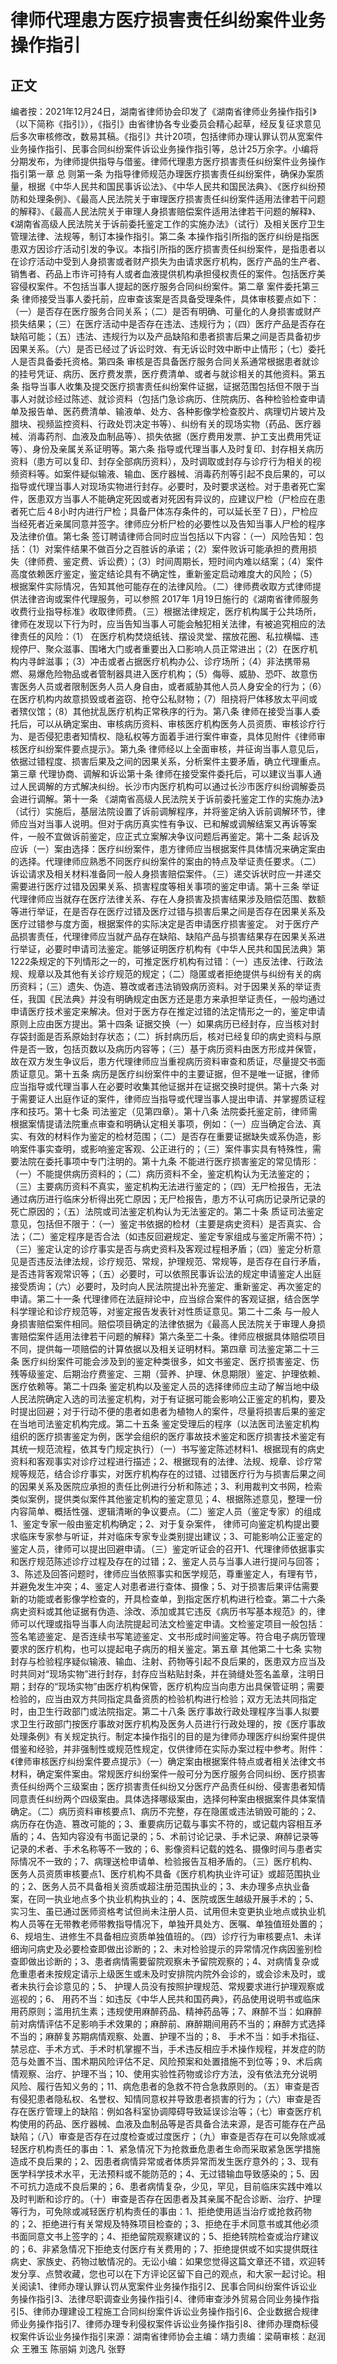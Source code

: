 # 律师代理患方医疗损害责任纠纷案件业务操作指引
## 正文
编者按：2021年12月24日，湖南省律师协会印发了《湖南省律师业务操作指引》（以下简称《指引》），《指引》由省律协各专业委员会精心起草，经反复征求意见后多次审核修改，数易其稿。《指引》共计20项，包括律师办理认罪认罚从宽案件业务操作指引、民事合同纠纷案件诉讼业务操作指引等，总计25万余字。小编将分期发布，为律师提供指导与借鉴。律师代理患方医疗损害责任纠纷案件业务操作指引第一章  总 则第一条  为指导律师规范办理医疗损害责任纠纷案件，确保办案质量，根据《中华人民共和国民事诉讼法》、《中华人民共和国民法典》、《医疗纠纷预防和处理条例》、《最高人民法院关于审理医疗损害责任纠纷案件适用法律若干问题的解释》、《最高人民法院关于审理人身损害赔偿案件适用法律若干问题的解释》、《湖南省高级人民法院关于诉前委托鉴定工作的实施办法》（试行）及相关医疗卫生管理法律、法规等，制订本操作指引。第二条  本操作指引所指的医疗纠纷是指医患双方因诊疗活动引发的争议。本指引所指的医疗损害责任纠纷案件，是指患者以在诊疗活动中受到人身损害或者财产损失为由请求医疗机构，医疗产品的生产者、销售者、药品上市许可持有人或者血液提供机构承担侵权责任的案件。包括医疗美容侵权案件。不包括当事人提起的医疗服务合同纠纷案件。第二章  案件委托第三条  律师接受当事人委托前，应审查该案是否具备受理条件，具体审核要点如下：（一）是否存在医疗服务合同关系；（二）是否有明确、可量化的人身损害或财产损失结果；（三）在医疗活动中是否存在违法、违规行为；（四）医疗产品是否存在缺陷可能；（五）违法、违规行为以及产品缺陷和患者损害后果之间是否具备初步因果关系。（六）是否已经过了诉讼时效、有无诉讼时效中断中止情形；（七）委托人是否具备委托资格。第四条  审核是否具备医疗服务合同关系通常根据患者就诊的挂号凭证、病历、医疗费发票，医疗费清单、或者与就诊相关的其他资料。第五条  指导当事人收集及提交医疗损害责任纠纷案件证据，证据范围包括但不限于当事人对就诊经过陈述、就诊资料（包括门急诊病历、住院病历、各种检验检查申请单及报告单、医药费清单、输液单、处方、各种影像学检查胶片、病理切片玻片及腊块、视频监控资料、行政处罚决定书等）、纠纷有关的现场实物（药品、医疗器械、消毒药剂、血液及血制品等）、损失依据（医疗费用发票、护工支出费用凭证等）、身份及亲属关系证明等。第六条  指导或代理当事人及时复印、封存相关病历资料（患方可以复印、封存全部病历资料），及时调取或封存与诊疗行为相关的视频资料等。如案件疑似输液、输血、医疗器械、消毒药剂等引起不良后果的，可以指导或代理当事人对现场实物进行封存。必要时，及时要求送检。对于患者死亡案件，医患双方当事人不能确定死因或者对死因有异议的，应建议尸检（尸检应在患者死亡后４8小时内进行尸检；具备尸体冻存条件的，可以延长至７日），尸检应当经死者近亲属同意并签字。律师应分析尸检的必要性以及告知当事人尸检的程序及法律价值。第七条  签订聘请律师合同时应当包括以下内容：（一）风险告知：包括：（1）对案件结果不做百分之百胜诉的承诺；（2）案件败诉可能承担的费用损失（律师费、鉴定费、诉讼费）；（3）时间周期长，短时间内难以结案；（4）案件高度依赖医疗鉴定，鉴定结论具有不确定性，重新鉴定启动难度大的风险；（5）根据案件实际情况，告知其他可能存在的法律风险。（二）律师费收取方式律师提供法律咨询或案件代理服务，可以参照 2017年 1月19日施行的《湖南省律师服务收费行业指导标准》收取律师费。（三）根据法律规定，医疗机构属于公共场所，律师在发现以下行为时，应当告知当事人可能会触犯相关法律，有被追究相应的法律责任的风险：（1） 在医疗机构焚烧纸钱、摆设灵堂、摆放花圈、私拉横幅、违规停尸、聚众滋事、围堵大门或者重要出入口影响人员正常进出；（2）在医疗机构内寻衅滋事；（3）冲击或者占据医疗机构办公、诊疗场所；（4）非法携带易燃、易爆危险物品或者管制器具进入医疗机构；（5）侮辱、威胁、恐吓、故意伤害医务人员或者限制医务人员人身自由，或者威胁其他人员人身安全的行为；（6）在医疗机构内故意损毁或者盗窃、抢夺公私财物；（7）阻挠将尸体移放太平间或者殡仪馆；（8）其他扰乱医疗机构正常秩序的行为。第八条  律师在接受当事人委托后，可以从确定案由、审核病历资料、审核医疗机构医务人员资质、审核诊疗行为、是否侵犯患者知情权、隐私权等方面着手进行案件审查，具体见附件《律师审核医疗纠纷案件要点提示》。第九条  律师经以上全面审核，并征询当事人意见后，依据过错程度、损害后果及之间的因果关系，分析案件主要矛盾，确立代理重点。第三章  代理协商、调解和诉讼第十条  律师在接受案件委托后，可以建议当事人通过人民调解的方式解决纠纷。长沙市内医疗机构可以通过长沙市医疗纠纷调解委员会进行调解。第十一条  《湖南省高级人民法院关于诉前委托鉴定工作的实施办法》（试行）实施后，基层法院设置了诉前调解程序，并将鉴定纳入诉前调解环节，律师应当对当事人说明。但对于病历真实性有争议、已和解或调解结案又再诉等案件，一般不宜做诉前鉴定，应正式立案解决争议问题后再鉴定。第十二条  起诉及应诉（一）案由选择：医疗纠纷案件，患方律师应当根据案件具体情况来确定案由的选择。代理律师应熟悉不同医疗纠纷案件的案由的特点及举证责任要求。（二）诉讼请求及相关材料准备同一般人身损害赔偿案件。（三）递交诉状时应一并递交需要进行医疗过错及因果关系、损害程度等相关事项的鉴定申请。第十三条  举证代理律师应当就存在医疗法律关系、存在人身损害及损害结果涉及赔偿范围、数额等进行举证，在是否存在医疗过错及医疗过错与损害后果之间是否存在因果关系及医疗过错参与度方面，根据案件的实际决定是否申请医疗损害鉴定。 对于医疗产品损害责任，代理律师应当就产品存在缺陷、缺陷产品与损害结果存在因果关系进行举证，必要时申请司法鉴定。能够证明医疗机构有《中华人民共和国民法典》第1222条规定的下列情形之一的，可推定医疗机构有过错：（一）违反法律、行政法规、规章以及其他有关诊疗规范的规定；（二）隐匿或者拒绝提供与纠纷有关的病历资料；（三）遗失、伪造、篡改或者违法销毁病历资料。对于因果关系的举证责任，我国《民法典》并没有明确规定由医方还是患方来承担举证责任，一般均通过申请医疗技术鉴定来解决。但对于医方存在推定过错的法定情形之一的，鉴定申请原则上应由医方提出。第十四条  证据交换（一）如果病历已经封存，应当核对封存袋封面是否系原始封存状态；（二）拆封病历后，核对已经复印的病史资料与原件是否一致，包括页数以及病历内容等；（三）基于病历资料由医方形成并保管，故在双方发生争议后，患方代理律师应当重视病历资料审查和质证，尽量提交书面质证意见。第十五条 病历是医疗纠纷案件中的主要证据，但不是唯一证据，律师应当指导或代理当事人在必要时收集其他证据并在证据交换时提供。第十六条  对于需要证人出庭作证的案件，律师应当指导或代理当事人提出申请、并掌握质证程序和技巧。第十七条  司法鉴定（见第四章）。第十八条  法院委托鉴定前，律师需根据案情提请法院重点审查和明确认定相关事项，例如：（一）应当确定合法、真实、有效的材料作为鉴定的检材范围；（二）是否存在重要证据缺失或系伪造，影响案件事实查明，或影响鉴定客观、公正进行的；（三）案件事实具有特殊性，需要法院在委托事项中专门注明的。第十九条  不能进行医疗损害鉴定的常见情形：（一）不能提供病历资料的；（二）病历资料不全，鉴定机构认为无法鉴定的；（三）主要病历资料不真实，鉴定机构无法进行鉴定的；（四）无尸检报告，无法通过病历进行临床分析得出死亡原因；无尸检报告，患方不认可病历记录所记录的死亡原因的；（五）法院或司法鉴定机构认为无法鉴定的。第二十条  质证司法鉴定意见，包括但不限于：（一）鉴定书依据的检材（主要是病史资料）是否真实、合法；（二）鉴定程序是否合法（如违反回避规定、鉴定专家组成与鉴定所需不符）；（三）鉴定认定的诊疗事实是否与病史资料及客观过程相矛盾；（四）鉴定分析意见是否违反法律法规，诊疗规范、常规，护理规范、常规等，是否存在自行矛盾，是否违背客观常识等；（五）必要时，可以依照民事诉讼法的规定申请鉴定人出庭接受质询；（六）必要时，及时向人民法院提出补充鉴定、重新鉴定、再次鉴定的申请。第二十一条  代理律师在法庭辩论中，应当综合案件的客观证据，结合医学科学理论和诊疗规范等，对鉴定报告发表针对性质证意见。第二十二条  与一般人身损害赔偿案件相同。赔偿项目确定的法律依据为《最高人民法院关于审理人身损害赔偿案件适用法律若干问题的解释》第六条至二十条。律师应根据具体赔偿项目不同，提供每一项赔偿的计算依据以及相关证明材料。第四章  司法鉴定第二十三条  医疗纠纷案件可能会涉及到的鉴定种类很多，如文书鉴定、医疗损害鉴定、伤残等级鉴定、后期治疗费鉴定、三期（营养、护理、休息期限）鉴定、护理依赖、医疗依赖等。第二十四条  鉴定机构以及鉴定人员的选择律师应主动了解当地中级人民法院确定入选的司法鉴定机构，对于有证据可能会影响公正鉴定的机构，要及时提出回避；对于行动不便的患者如患者为植物人的案件，尽量将损害后果的鉴定在当地司法鉴定机构完成。第二十五条  鉴定受理后的程序（以法医司法鉴定机构组织的医疗损害鉴定为例，医学会组织的医疗事故技术鉴定和医疗损害技术鉴定有其统一规范流程，依其专门规定执行）（一）书写鉴定陈述材料1、根据现有的病史资料和客观事实对诊疗过程进行描述；2、根据现有的法律、法规、规章、诊疗常规等规范，结合诊疗事实，对医疗机构存在的过错、过错医疗行为与损害后果之间的因果关系及医院应承担的责任比例进行分析和陈述；3、利用裁判文书网，检索类似案例，提供类似案件其他鉴定机构的鉴定意见；4、根据陈述意见，整理一份内容简单、概括性强、逻辑清晰的争议要点。（二）鉴定人员（鉴定专家）的组成1、鉴定专家一般由鉴定机构确定；2、对于复杂案件， 律师可向鉴定机构提出要求临床专家参与听证，并对临床专家专业类别提出建议；3、可能影响公正鉴定的鉴定人员，律师可以提出回避申请。（三）鉴定听证会的召开1、代理律师依据事实和医疗规范陈述诊疗过程及存在的过错；2、鉴定人员与当事人进行提问与回答；3、陈述及回答问题时，律师应当依照事实和医学规范，尊重鉴定人，有理有节，并避免发生冲突；4、鉴定人对患者进行查体、摄像；5、对于损害后果评估需要新的功能或者影像学检查的，开具检查单，到指定医疗机构进行检查。第二十六条  病史资料或其他证据有伪造、涂改、添加或其它违反《病历书写基本规范》的，律师可以代理或指导当事人向法院提起司法文检鉴定申请。文检鉴定项目一般包括：签名笔迹鉴定、是否连续书写笔迹鉴定、文书形成时间鉴定等。符合电子病历管理要求的医疗机构，也可以提起电子病历的相关鉴定。第五章  其他第二十七条  实物封存与检验程序疑似输液、输血、注射、药物等引起不良后果的，医患双方应当及时共同对“现场实物”进行封存，封存应当粘贴封条，并在骑缝处签名盖章，注明日期；封存的“现场实物”由医疗机构保管，医疗机构应当向患方出具保管证明；需要检验的，应当由双方共同指定具备资质的检验机构进行检验；双方无法共同指定时，由卫生行政部门或法院指定。第二十八条  医疗事故行政处理程序当事人拟要求卫生行政部门按医疗事故对医疗机构及医务人员进行行政处理的，按《医疗事故处理条例》有关规定执行。制定本操作指引的目的是为律师办理医疗纠纷案件提供借鉴和经验，并非强制性或规范性规定，仅供律师在实际办案过程中参考。附件：《律师审核医疗纠纷案件要点提示》（一）确定案由根据案件特点或者相关法律文书材料，确定案件案由。常规医疗纠纷案件一般可分为医疗服务合同纠纷、医疗损害责任纠纷两个三级案由；医疗损害责任纠纷又分医疗产品责任纠纷、侵害患者知情同意责任纠纷两个四级案由。具体选择哪级案由，选择何种案由根据案件具体案情确定。（二）病历资料审核要点1、病历不完整，存在隐匿或违法销毁可能的；2、病历存在伪造、篡改可能的；3、重要病历记载与事实不符的，或记载内容相互矛盾的；4、告知内容没有书面记录的；5、术前讨论记录、手术记录、麻醉记录等记录的术者、手术名称等不一致的；6、影像资料记载的姓名、摄像时间与患者实际情况不一致的；7、病理送检申请单、检验报告互相矛盾的。（三）医疗机构、医务人员资质审核要点1、医疗机构不具备《医疗机构执业许可证》或超范围执业的；2、医务人员不具备相关资质或超注册范围执业的；3、未办理多点执业备案，在同一执业地点多个执业机构执业的；4、医院或医生越级开展手术的；5、实习生、虽已通过医师资格考试但尚未注册人员、试用但未变更执业地点或执业机构人员等在无带教老师带教指导情况下，单独开具处方、医嘱、单独值班处置的；6、规培生、进修生不具备相应资质单独值班的。（四）诊疗行为审核要点1、未详细询问病史及必要检查即做出诊断的；2、未对检验提示的异常情况作病因鉴别检查即做出诊断的；3、患者病情需要留院观察未予留院观察的；4、对病情复杂或危重患者未按规定请示上级医生或未及时安排院内院外会诊的，或会诊未及时，或者未执行会诊意见的；5、 护理人员没有按照护理规范、常规要求进行护理观察或巡视的；6、 用药不当：如违反《中华人民共和国药典》，药品使用说明书或临床用药原则；滥用抗生素；违规使用麻醉药品、精神药品等；7、麻醉不当：如麻醉前对病情评估不足影响手术效果的；麻醉前、麻醉期间用药不当的；麻醉方式选择不当的；麻醉复苏期病情观察、处置、护理不当的；8、 手术不当：如手术指征、禁忌症、手术方式、手术时机掌握不当，手术违反相应手术操作规程，并发症的防范与处置不当、围术期风险评估不足、风险预案和处置措施不到位等；9、术后病情观察、治疗、护理不当；10、使用实验性药物或诊疗方法，没有依法充分说明风险、履行告知义务的；11、病危患者的急救不符合急救原则的。（五）审查是否有侵犯患者隐私权、名誉权、知情同意权并导致患者损害的行为；（六）审查是否存在医疗管理上的缺陷：例如各科室协调障碍导致延误诊治等；（七）审查医疗机构使用的药品、医疗器械、血液及血制品等是否具备合法来源，是否可能存在产品缺陷；（八）审查是否存在过度检查或过度医疗；（九）审查是否存在可以免除或减轻医疗机构责任的事由：1、紧急情况下为抢救垂危患者生命而采取紧急医学措施造成不良后果的；2、因患者病情异常或者体质异常而发生医疗意外的；3、现有医学科学技术水平，无法预料或不能防范的；4、无过错输血导致感染的；5、因不可抗力造成不良后果的；6、患者病情复杂，少见，罕见，目前临床实践中难以及时判断和诊疗的。（十）审查是否存在因患者及其亲属不配合诊断、治疗、护理等行为，可免除或减轻医疗机构责任的事由：1、拒绝使用适当治疗或抢救药物的；2、拒绝进行有关常规及特殊项目检查的；3、拒绝在手术同意书或其他必须书面同意文书上签字的；4、拒绝留院观察建议的；5、拒绝转院检查或治疗建议的；6、非紧急情况下拒绝支付医疗有关费用的；7、拒绝提供或不如实提供既往病史、家族史、药物过敏情况的。无讼小编：如果您觉得这篇文章还不错，欢迎转发分享、点赞收藏，您也可以在下方评论区留下自己的观点，和大家一起讨论。相关阅读1、律师办理认罪认罚从宽案件业务操作指引2、民事合同纠纷案件诉讼业务操作指引3、法律尽职调查业务操作指引4、律师审查涉外贸易合同业务操作指引5、律师办理建设工程施工合同纠纷案件诉讼业务操作指引6、企业数据合规律师业务操作指引7、律师办理专利侵权案件诉讼业务操作指引8、律师办理商标侵权案件诉讼业务操作指引来源：湖南省律师协会主编：靖力责编：梁萌审核：赵润众 王雅玉 陈丽娟 刘逸凡 张野